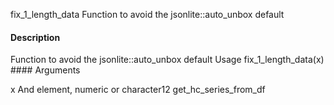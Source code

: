 fix_1_length_data
Function to avoid the jsonlite::auto_unbox default

#### Description 

Function to avoid the jsonlite::auto_unbox default
Usage
fix_1_length_data(x)
 #### Arguments 

x
And element, numeric or character12
get_hc_series_from_df
